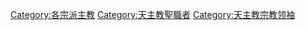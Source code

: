 [[Category:各宗派主教|Category:各宗派主教]]
[[Category:天主教聖職者|Category:天主教聖職者]]
[[Category:天主教宗教领袖|Category:天主教宗教领袖]]